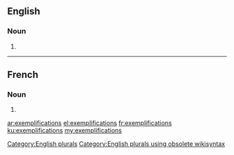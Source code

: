 ==English==

===Noun===
{{head|en}}

# {{plural of|exemplification}}

[[Category:English plurals]][[Category:English plurals using obsolete wikisyntax]]

----

==French==

===Noun===
{{head|fr|g=f-p}}

# {{plural of|exemplification|lang=fr}}

[[ar:exemplifications]]
[[el:exemplifications]]
[[fr:exemplifications]]
[[ku:exemplifications]]
[[my:exemplifications]]